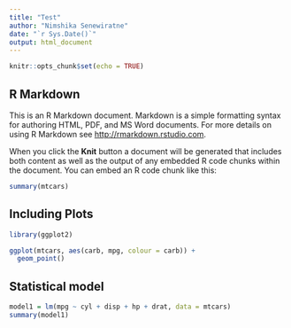 ```yaml
---
title: "Test"
author: "Nimshika Senewiratne"
date: "`r Sys.Date()`"
output: html_document
---
```


```r
knitr::opts_chunk$set(echo = TRUE)
```

## R Markdown

This is an R Markdown document. Markdown is a simple formatting syntax for authoring HTML, PDF, and MS Word documents. For more details on using R Markdown see <http://rmarkdown.rstudio.com>.

When you click the **Knit** button a document will be generated that includes both content as well as the output of any embedded R code chunks within the document. You can embed an R code chunk like this:

```r
summary(mtcars)
```

## Including Plots

```r
library(ggplot2)

ggplot(mtcars, aes(carb, mpg, colour = carb)) + 
  geom_point()

```

## Statistical model
```r

model1 = lm(mpg ~ cyl + disp + hp + drat, data = mtcars)
summary(model1)

```
